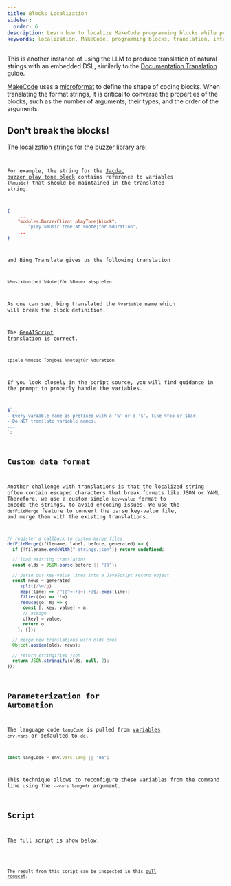 ```yaml
---
title: Blocks Localization
sidebar:
  order: 6
description: Learn how to localize MakeCode programming blocks while preserving block properties and variable names for international audiences.
keywords: localization, MakeCode, programming blocks, translation, internationalization
---
```



This is another instance of using the LLM to produce translation of natural strings with an embedded DSL, similarly to the [Documentation Translation](/genaiscript/case-studies/documentation-translations) guide.

[MakeCode](https://makecode.com) uses a [microformat](https://makecode.com/defining-blocks) to define the shape of coding blocks.
When translating the format strings, it is critical to converse the properties of the blocks, such as the number of arguments,
their types, and the order of the arguments.

## Don't break the blocks!

The [localization strings](https://github.com/microsoft/pxt-jacdac/blob/45d3489c0b96ed0f74c9bbea53fb0714ae9f7fcc/buzzer/_locales/jacdac-buzzer-strings.json#L1) for the buzzer library are:

<Code
  title="jacdac-buzzer-strings.json"
  code={stringsJson}
  wrap={true}
  lang="json"
/>

For example, the string for the [Jacdac buzzer play tone block](https://github.com/microsoft/pxt-jacdac/blob/45d3489c0b96ed0f74c9bbea53fb0714ae9f7fcc/buzzer/_locales/jacdac-buzzer-strings.json#L5-L6)
contains reference to variables (`%music`) that should be maintained in the translated string.

```json
{
    ...
    "modules.BuzzerClient.playTone|block":
        "play %music tone|at %note|for %duration",
    ...
}
```

and Bing Translate gives us the following translation

```txt title="Bing Translator"
%Musikton|bei %Note|für %Dauer abspielen
```

As one can see, bing translated the `%variable` name which will break the block definition.

The [GenAIScript translation](https://github.com/microsoft/pxt-jacdac/blob/45d3489c0b96ed0f74c9bbea53fb0714ae9f7fcc/buzzer/_locales/de/jacdac-buzzer-strings.json#L5) is correct.

```txt title="GenAIScript"
spiele %music Ton|bei %note|für %duration
```

If you look closely in the script source, you will find guidance in the prompt to properly
handle the variables.

```js title="block-translator.genai.mjs"
$`...
- Every variable name is prefixed with a '%' or a '$', like %foo or $bar.
- Do NOT translate variable names.
...
`;
```

## Custom data format

Another challenge with translations is that the localized string often
contain escaped characters that break formats like JSON or YAML.
Therefore, we use a custom simple `key=value` format
to encode the strings, to avoid encoding issues.
We use the `defFileMerge` feature to convert the parse key-value file, and merge them with the existing translations.

```js title="block-translator.genai.mjs"
// register a callback to custom merge files
defFileMerge((filename, label, before, generated) => {
  if (!filename.endsWith("-strings.json")) return undefined;

  // load existing translatins
  const olds = JSON.parse(before || "{}");

  // parse out key-value lines into a JavaScript record object
  const news = generated
    .split(/\n/g)
    .map((line) => /^([^=]+)=(.+)$/.exec(line))
    .filter((m) => !!m)
    .reduce((o, m) => {
      const [, key, value] = m;
      // assign
      o[key] = value;
      return o;
    }, {});

  // merge new translations with olds ones
  Object.assign(olds, news);

  // return stringified json
  return JSON.stringify(olds, null, 2);
});
```

## Parameterization for Automation

The language code `langCode` is pulled from [variables](/genaiscript/reference/scripts/variables) `env.vars` or defaulted to `de`.

```js
const langCode = env.vars.lang || "de";
```

This technique allows to reconfigure these variables from the command line
using the `--vars lang=fr` argument.

## Script

The full script is show below.

<Code
  code={scriptSource}
  title="block-translator.genai.mjs"
  wrap={true}
  lang="js"
/>

The result from this script can be inspected
in this [pull request](https://github.com/microsoft/pxt-jacdac/pull/108).
